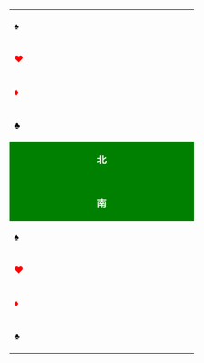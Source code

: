 {| class="wikitable" align="left" style="width:110px; margin:10px;"
|style="color:#000000; width:10%;"|&spades;||style="width:90%;"|{{{1}}}
|-
|style="color:#FF0000;"|&hearts;||{{{2}}}
|-
|style="color:#FF0000;"|&diams;||{{{3}}}
|-
|style="color:#000000;"|&clubs;||{{{4}}}
|-
|colspan="2" style="text-align:center; background-color:#008000; color:#FFFFFF;"|<p style="text-align:center;">'''北'''</p><br><p style="text-align:center;">'''南'''</p>
|-
|style="color:#000000; width:10%;"|&spades;||style="width:90%;"|{{{5}}}
|-
|style="color:#FF0000;"|&hearts;||{{{6}}}
|-
|style="color:#FF0000;"|&diams;||{{{7}}}
|-
|style="color:#000000;"|&clubs;||{{{8}}}
|}<!--Last line of your template code--><noinclude>
{{documentation}}
<!-- Add categories and interwikis to the /doc subpage, not here! -->
</noinclude>